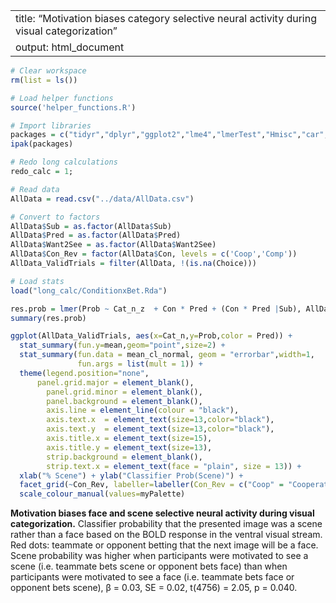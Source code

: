 <style>div.comment {color:blue}</style>
---
title: "Motivation biases category selective neural activity during visual categorization"
output: html_document
---

```r
# Clear workspace
rm(list = ls())

# Load helper functions
source('helper_functions.R')

# Import libraries
packages = c("tidyr","dplyr","ggplot2","lme4","lmerTest","Hmisc","car","lmtest","Rarity","cowplot")
ipak(packages)

# Redo long calculations
redo_calc = 1;
```

```r
# Read data
AllData = read.csv("../data/AllData.csv")

# Convert to factors
AllData$Sub = as.factor(AllData$Sub)
AllData$Pred = as.factor(AllData$Pred)
AllData$Want2See = as.factor(AllData$Want2See)
AllData$Con_Rev = factor(AllData$Con, levels = c('Coop','Comp'))
AllData_ValidTrials = filter(AllData, !(is.na(Choice)))

# Load stats
load("long_calc/ConditionxBet.Rda")
```

```r
res.prob = lmer(Prob ~ Cat_n_z  + Con * Pred + (Con * Pred |Sub), AllData_ValidTrials)
summary(res.prob)

ggplot(AllData_ValidTrials, aes(x=Cat_n,y=Prob,color = Pred)) +
  stat_summary(fun.y=mean,geom="point",size=2) +
  stat_summary(fun.data = mean_cl_normal, geom = "errorbar",width=1,
               fun.args = list(mult = 1)) + 
  theme(legend.position="none",
      panel.grid.major = element_blank(), 
        panel.grid.minor = element_blank(),
        panel.background = element_blank(), 
        axis.line = element_line(colour = "black"),
        axis.text.x  = element_text(size=13,color="black"),
        axis.text.y  = element_text(size=13,color="black"),
        axis.title.x = element_text(size=15),
        axis.title.y = element_text(size=13),
        strip.background = element_blank(),
        strip.text.x = element_text(face = "plain", size = 13)) +
  xlab("% Scene") + ylab("Classifier Prob(Scene)") +
  facet_grid(~Con_Rev, labeller=labeller(Con_Rev = c("Coop" = "Cooperation","Comp" = "Competition"))) +
  scale_colour_manual(values=myPalette)
```

**Motivation biases face and scene selective neural activity during visual categorization.** Classifier probability that the presented image was a scene rather than a face based on the BOLD response in the ventral visual stream. Red dots: teammate or opponent betting that the next image will be a face. Scene probability was higher when participants were motivated to see a scene (i.e. teammate bets scene or opponent bets face) than when participants were motivated to see a face (i.e. teammate bets face or opponent bets scene), β = 0.03, SE = 0.02, t(4756) = 2.05, p = 0.040. 
